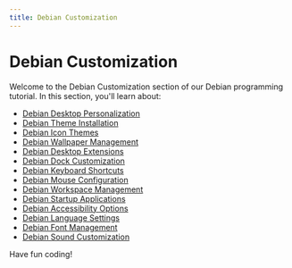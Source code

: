 ```yaml
---
title: Debian Customization
---
```


# Debian Customization

Welcome to the Debian Customization section of our Debian programming tutorial. In this section, you'll learn about:

- [Debian Desktop Personalization](./0-debian-desktop-personalization.mdx)
- [Debian Theme Installation](./1-debian-theme-installation.mdx)
- [Debian Icon Themes](./2-debian-icon-themes.mdx)
- [Debian Wallpaper Management](./3-debian-wallpaper-management.mdx)
- [Debian Desktop Extensions](./4-debian-desktop-extensions.mdx)
- [Debian Dock Customization](./5-debian-dock-customization.mdx)
- [Debian Keyboard Shortcuts](./6-debian-keyboard-shortcuts.mdx)
- [Debian Mouse Configuration](./7-debian-mouse-configuration.mdx)
- [Debian Workspace Management](./8-debian-workspace-management.mdx)
- [Debian Startup Applications](./9-debian-startup-applications.mdx)
- [Debian Accessibility Options](./10-debian-accessibility-options.mdx)
- [Debian Language Settings](./11-debian-language-settings.mdx)
- [Debian Font Management](./12-debian-font-management.mdx)
- [Debian Sound Customization](./13-debian-sound-customization.mdx)

Have fun coding!